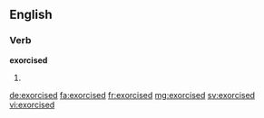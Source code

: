 ==English==

===Verb===
'''exorcised'''

# {{past of|exorcise}}

[[de:exorcised]]
[[fa:exorcised]]
[[fr:exorcised]]
[[mg:exorcised]]
[[sv:exorcised]]
[[vi:exorcised]]